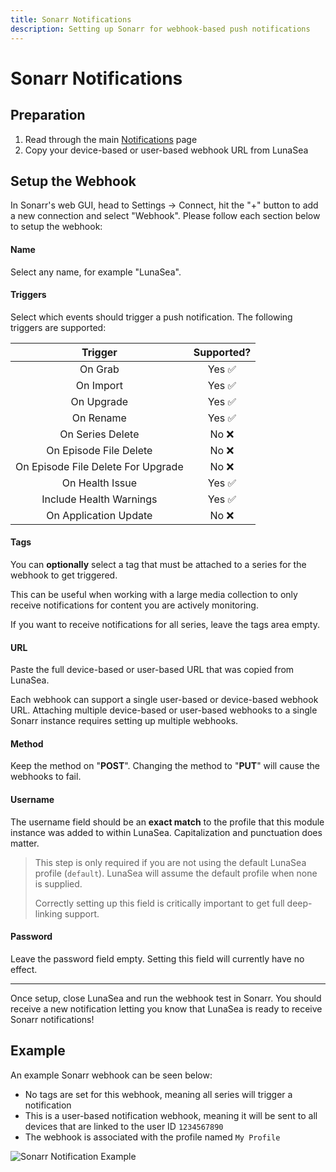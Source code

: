 ```yaml
---
title: Sonarr Notifications
description: Setting up Sonarr for webhook-based push notifications
---
```


# Sonarr Notifications

## Preparation

1. Read through the main [Notifications](/lunasea/notifications) page
2. Copy your device-based or user-based webhook URL from LunaSea

## Setup the Webhook

In Sonarr's web GUI, head to Settings -> Connect, hit the "+" button to add a new connection and select "Webhook". Please follow each section below to setup the webhook:

#### Name

Select any name, for example "LunaSea".

#### Triggers

Select which events should trigger a push notification. The following triggers are supported:

|              Trigger               | Supported? |
| :--------------------------------: | :--------: |
|              On Grab               |   Yes ✅   |
|             On Import              |   Yes ✅   |
|             On Upgrade             |   Yes ✅   |
|             On Rename              |   Yes ✅   |
|          On Series Delete          |   No ❌    |
|       On Episode File Delete       |   No ❌    |
| On Episode File Delete For Upgrade |   No ❌    |
|          On Health Issue           |   Yes ✅   |
|      Include Health Warnings       |   Yes ✅   |
|       On Application Update        |   No ❌    |

#### Tags

You can **optionally** select a tag that must be attached to a series for the webhook to get triggered.

This can be useful when working with a large media collection to only receive notifications for content you are actively monitoring.

If you want to receive notifications for all series, leave the tags area empty.

#### URL

Paste the full device-based or user-based URL that was copied from LunaSea.

Each webhook can support a single user-based or device-based webhook URL. Attaching multiple device-based or user-based webhooks to a single Sonarr instance requires setting up multiple webhooks.

#### Method

Keep the method on "**POST**". Changing the method to "**PUT**" will cause the webhooks to fail.

#### Username

The username field should be an **exact match** to the profile that this module instance was added to within LunaSea. Capitalization and punctuation does matter.

> This step is only required if you are not using the default LunaSea profile (`default`). LunaSea will assume the default profile when none is supplied.
>
> Correctly setting up this field is critically important to get full deep-linking support.

#### Password

Leave the password field empty. Setting this field will currently have no effect.

---

Once setup, close LunaSea and run the webhook test in Sonarr. You should receive a new notification letting you know that LunaSea is ready to receive Sonarr notifications!

## Example

An example Sonarr webhook can be seen below:

- No tags are set for this webhook, meaning all series will trigger a notification
- This is a user-based notification webhook, meaning it will be sent to all devices that are linked to the user ID `1234567890`
- The webhook is associated with the profile named `My Profile`

![Sonarr Notification Example](/assets/notification-sonarr-example.png)
